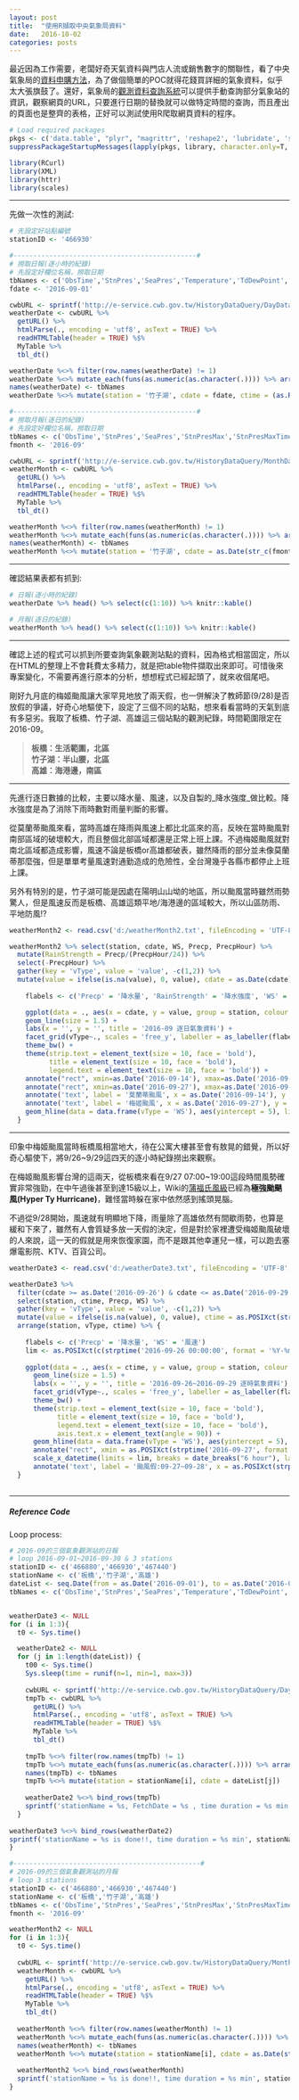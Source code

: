 ```yaml
---
layout: post
title:  "使用R擷取中央氣象局資料"
date:   2016-10-02
categories: posts
---
```


最近因為工作需要，老闆好奇天氣資料與門店人流或銷售數字的關聯性，看了中央氣象局的[資料申購方法](http://e-service.cwb.gov.tw/wdps/cwb_fee.htm)，為了做個簡單的POC就得花錢買詳細的氣象資料，似乎太大張旗鼓了。還好，氣象局的[觀測資料查詢系統](http://e-service.cwb.gov.tw/HistoryDataQuery/index.jsp)可以提供手動查詢部分氣象站的資訊，觀察網頁的URL，只要進行日期的替換就可以做特定時間的查詢，而且產出的頁面也是整齊的表格，正好可以測試使用R爬取網頁資料的程序。


```r
# Load required packages
pkgs <- c('data.table', "plyr", "magrittr", 'reshape2', 'lubridate', 'stringr', 'ggplot2', 'dplyr', 'tidyr')
suppressPackageStartupMessages(lapply(pkgs, library, character.only=T, lib.loc = .libPaths()[1]))

library(RCurl)
library(XML)
library(httr)
library(scales)

```

***

先做一次性的測試:  

```r
# 先設定好站點編號
stationID <- '466930'

#----------------------------------------------#
# 撈取日報(逐小時的紀錄)
# 先設定好欄位名稱，撈取日期
tbNames <- c('ObsTime','StnPres','SeaPres','Temperature','TdDewPoint','RH','WS','WD','WSGust','WDGust','Precp','PrecpHour','SunShine','GloblRad','Visb')
fdate <- '2016-09-01'

cwbURL <- sprintf('http://e-service.cwb.gov.tw/HistoryDataQuery/DayDataController.do?command=viewMain&station=%s&stname=%s&datepicker=%s', stationID, '%25E8%2587%25BA%25E5%258C%2597', fdate)
weatherDate <- cwbURL %>%
  getURL() %>%
  htmlParse(., encoding = 'utf8', asText = TRUE) %>%
  readHTMLTable(header = TRUE) %$%
  MyTable %>%
  tbl_dt()

weatherDate %<>% filter(row.names(weatherDate) != 1)
weatherDate %<>% mutate_each(funs(as.numeric(as.character(.)))) %>% arrange(V1)
names(weatherDate) <- tbNames
weatherDate %<>% mutate(station = '竹子湖', cdate = fdate, ctime = (as.POSIXct(fdate)+hours(ObsTime-1)))

#----------------------------------------------#
# 撈取月報(逐日的紀錄)
# 先設定好欄位名稱，撈取日期
tbNames <- c('ObsTime','StnPres','SeaPres','StnPresMax','StnPresMaxTime','StnPresMin','StnPresMinTime','Temperature','TMax','TMaxTime','TMin','TMinTime','TdDewPoint','RH','RHMin','RHMinTime','WS','WD','WSGust','WDGust','WGustTime','Precp','PrecpHour','PrecpMax10','PrecpMax10Time','PrecpHrMax','PrecpHrMaxTime','SunShine','SunShineRate','GloblRad','VisbMean','EvapA')
fmonth <- '2016-09'

cwbURL <- sprintf('http://e-service.cwb.gov.tw/HistoryDataQuery/MonthDataController.do?command=viewMain&station=%s&stname=%s&datepicker=%s', stationID, '%25E7%25AB%25B9%25E5%25AD%2590%25E6%25B9%2596', fmonth)
weatherMonth <- cwbURL %>% 
  getURL() %>% 
  htmlParse(., encoding = 'utf8', asText = TRUE) %>% 
  readHTMLTable(header = TRUE) %$%
  MyTable %>% 
  tbl_dt()

weatherMonth %<>% filter(row.names(weatherMonth) != 1)
weatherMonth %<>% mutate_each(funs(as.numeric(as.character(.)))) %>% arrange(V1) 
names(weatherMonth) <- tbNames
weatherMonth %<>% mutate(station = '竹子湖', cdate = as.Date(str_c(fmonth, ObsTime, sep = '-')))

```

***

確認結果表都有抓到:
```r
# 日報(逐小時的紀錄)
weatherDate %>% head() %>% select(c(1:10)) %>% knitr::kable()

# 月報(逐日的紀錄)
weatherMonth %>% head() %>% select(c(1:10)) %>% knitr::kable()

```

***

確認上述的程式可以抓到所要查詢氣象觀測站點的資料，因為格式相當固定，所以在HTML的整理上不會耗費太多精力，就是把table物件擷取出來即可。可惜後來專案變化，不需要再進行原本的分析，想想程式已經起頭了，就來收個尾吧。

剛好九月底的梅姬颱風讓大家罕見地放了兩天假，也一併解決了教師節(9/28)是否放假的爭議，好奇心地驅使下，設定了三個不同的站點，想來看看當時的天氣到底有多惡劣。我取了板橋、竹子湖、高雄這三個站點的觀測紀錄，時間範圍限定在2016-09。

> 
**板橋：生活範圍，北區**  
**竹子湖：半山腰，北區**  
**高雄：海港邊，南區**  

***

先進行逐日數據的比較，主要以降水量、風速，以及自製的_降水強度_做比較。降水強度是為了消除下雨時數對雨量判斷的影響。

從莫蘭蒂颱風來看，當時高雄在降雨與風速上都比北區來的高，反映在當時颱風對南部區域的破壞較大，而且整個北部區域都還是正常上班上課。不過梅姬颱風就對南北區域都造成影響，風速不論是板橋or高雄都破表，雖然降雨的部分並未像莫蘭蒂那麼強，但是單單考量風速對通勤造成的危險性，全台灣幾乎各縣市都停止上班上課。

另外有特別的是，竹子湖可能是因處在陽明山山坳的地區，所以颱風當時雖然雨勢驚人，但是風速反而是板橋、高雄這類平地/海港邊的區域較大，所以山區防雨、平地防風!?

```r
weatherMonth2 <- read.csv('d:/weatherMonth2.txt', fileEncoding = 'UTF-8', sep = ',', header = TRUE, stringsAsFactors = FALSE) %>% tbl_dt()

weatherMonth2 %>% select(station, cdate, WS, Precp, PrecpHour) %>%
  mutate(RainStrength = Precp/(PrecpHour/24)) %>%
  select(-PrecpHour) %>%
  gather(key = 'vType', value = 'value', -c(1,2)) %>%
  mutate(value = ifelse(is.na(value), 0, value), cdate = as.Date(cdate)) %>% {
    
    flabels <- c('Precp' = '降水量', 'RainStrength' = '降水強度', 'WS' = '風速')

    ggplot(data = ., aes(x = cdate, y = value, group = station, colour = station)) +
    geom_line(size = 1.5) +
    labs(x = '', y = '', title = '2016-09 逐日氣象資料') +
    facet_grid(vType~., scales = 'free_y', labeller = as_labeller(flabels)) +
    theme_bw() +
    theme(strip.text = element_text(size = 10, face = 'bold'),
          title = element_text(size = 10, face = 'bold'),
          legend.text = element_text(size = 10, face = 'bold')) +
    annotate("rect", xmin=as.Date('2016-09-14'), xmax=as.Date('2016-09-15'), ymin=0, ymax=Inf, alpha=0.2, fill="red") +
    annotate("rect", xmin=as.Date('2016-09-27'), xmax=as.Date('2016-09-28'), ymin=0, ymax=Inf, alpha=0.2, fill="red") +
    annotate('text', label = '莫蘭蒂颱風', x = as.Date('2016-09-14'), y = Inf, vjust = 2, hjust = 1) +
    annotate('text', label = '梅姬颱風', x = as.Date('2016-09-27'), y = Inf, vjust = 2, hjust = 1) +
    geom_hline(data = data.frame(vType = 'WS'), aes(yintercept = 5), linetype = 2, colour = 'grey50')
  }

```

***

印象中梅姬颱風當時板橋風相當地大，待在公寓大樓甚至會有敖晃的錯覺，所以好奇心驅使下，將9/26~9/29這四天的逐小時紀錄撈出來觀察。

在梅姬颱風影響台灣的這兩天，從板橋來看在9/27 07:00~19:00這段時間風勢確實非常強勁，在中午過後甚至到達15級以上，Wiki的[蒲福氏風級](https://zh.wikipedia.org/wiki/%E8%92%B2%E7%A6%8F%E6%B0%8F%E9%A2%A8%E7%B4%9A)已經為**極強颱颶風(Hyper Ty Hurricane)**，難怪當時躲在家中依然感到搖頭晃腦。

不過從9/28開始，風速就有明顯地下降，雨量除了高雄依然有間歇雨勢，也算是緩和下來了，雖然有人會質疑多放一天假的決定，但是對於家裡遭受梅姬颱風破壞的人來說，這一天的假就是用來恢復家園，而不是跟其他幸運兒一樣，可以跑去塞爆電影院、KTV、百貨公司。

```r
weatherDate3 <- read.csv('d:/weatherDate3.txt', fileEncoding = 'UTF-8', sep = ',', header = TRUE, stringsAsFactors = FALSE) %>% tbl_dt()

weatherDate3 %>% 
  filter(cdate >= as.Date('2016-09-26') & cdate <= as.Date('2016-09-29')) %>% 
  select(station, ctime, Precp, WS) %>% 
  gather(key = 'vType', value = 'value', -c(1,2)) %>%
  mutate(value = ifelse(is.na(value), 0, value), ctime = as.POSIXct(strptime(ctime, format = '%Y-%m-%d %H:%M:%S'))) %>% 
  arrange(station, vType, ctime) %>% {
   
    flabels <- c('Precp' = '降水量', 'WS' = '風速')
    lim <- as.POSIXct(c(strptime('2016-09-26 00:00:00', format = '%Y-%m-%d %H:%M:%S'), strptime('2016-09-30 00:00:00', format = '%Y-%m-%d %H:%M:%S')))
    
    ggplot(data = ., aes(x = ctime, y = value, group = station, colour = station)) +
      geom_line(size = 1.5) + 
      labs(x = '', y = '', title = '2016-09-26~2016-09-29 逐時氣象資料') +
      facet_grid(vType~., scales = 'free_y', labeller = as_labeller(flabels)) +
      theme_bw() +
      theme(strip.text = element_text(size = 10, face = 'bold'),
            title = element_text(size = 10, face = 'bold'),
            legend.text = element_text(size = 10, face = 'bold'),
            axis.text.x = element_text(angle = 90)) +
      geom_hline(data = data.frame(vType = 'WS'), aes(yintercept = 5), linetype = 2, colour = 'grey50') +
      annotate("rect", xmin = as.POSIXct(strptime('2016-09-27', format = '%Y-%m-%d')), xmax = as.POSIXct(strptime('2016-09-29', format = '%Y-%m-%d')), ymin=0, ymax=Inf, alpha=0.2, fill="red") +
      scale_x_datetime(limits = lim, breaks = date_breaks("6 hour"), labels = date_format("%m/%d %H:%M", tz = 'Asia/Taipei')) +
      annotate('text', label = '颱風假:09-27~09-28', x = as.POSIXct(strptime('2016-09-29', format = '%Y-%m-%d')), y = Inf, vjust = 2, hjust = 1)
  }
  
```


***

##### **Reference Code**
Loop process:

```r
# 2016-09的三個氣象觀測站的日報
# loop 2016-09-01~2016-09-30 & 3 stations
stationID <- c('466880','466930','467440')
stationName <- c('板橋','竹子湖','高雄')
dateList <- seq.Date(from = as.Date('2016-09-01'), to = as.Date('2016-09-30'), by = 'days')
tbNames <- c('ObsTime','StnPres','SeaPres','Temperature','TdDewPoint','RH','WS','WD','WSGust','WDGust','Precp','PrecpHour','SunShine','GloblRad','Visb')


weatherDate3 <- NULL
for (i in 1:3){
  t0 <- Sys.time()

  weatherDate2 <- NULL
  for (j in 1:length(dateList)) {
    t00 <- Sys.time()
    Sys.sleep(time = runif(n=1, min=1, max=3))
    
    cwbURL <- sprintf('http://e-service.cwb.gov.tw/HistoryDataQuery/DayDataController.do?command=viewMain&station=%s&stname=%s&datepicker=%s', stationID[i], '%25E8%2587%25BA%25E5%258C%2597', dateList[j])
    tmpTb <- cwbURL %>% 
      getURL() %>% 
      htmlParse(., encoding = 'utf8', asText = TRUE) %>% 
      readHTMLTable(header = TRUE) %$%
      MyTable %>% 
      tbl_dt()
    
    tmpTb %<>% filter(row.names(tmpTb) != 1)
    tmpTb %<>% mutate_each(funs(as.numeric(as.character(.)))) %>% arrange(V1) 
    names(tmpTb) <- tbNames
    tmpTb %<>% mutate(station = stationName[i], cdate = dateList[j])
    
    weatherDate2 %<>% bind_rows(tmpTb)
    sprintf('stationName = %s, FetchDate = %s , time duration = %s min', stationName[i], dateList[j], difftime(Sys.time(), t00, units = 'mins')) %>% print()
  }
  
weatherDate3 %<>% bind_rows(weatherDate2)
sprintf('stationName = %s is done!!, time duration = %s min', stationName[i], difftime(Sys.time(), t0, units = 'mins')) %>% print()
}

#-----------------------------------------------#
# 2016-09的三個氣象觀測站的月報
# loop 3 stations
stationID <- c('466880','466930','467440')
stationName <- c('板橋','竹子湖','高雄')
tbNames <- c('ObsTime','StnPres','SeaPres','StnPresMax','StnPresMaxTime','StnPresMin','StnPresMinTime','Temperature','TMax','TMaxTime','TMin','TMinTime','TdDewPoint','RH','RHMin','RHMinTime','WS','WD','WSGust','WDGust','WGustTime','Precp','PrecpHour','PrecpMax10','PrecpMax10Time','PrecpHrMax','PrecpHrMaxTime','SunShine','SunShineRate','GloblRad','VisbMean','EvapA')
fmonth <- '2016-09'

weatherMonth2 <- NULL
for (i in 1:3){
  t0 <- Sys.time()
  
  cwbURL <- sprintf('http://e-service.cwb.gov.tw/HistoryDataQuery/MonthDataController.do?command=viewMain&station=%s&stname=%s&datepicker=%s', stationID[i], '%25E7%25AB%25B9%25E5%25AD%2590%25E6%25B9%2596', fmonth)
  weatherMonth <- cwbURL %>% 
    getURL() %>% 
    htmlParse(., encoding = 'utf8', asText = TRUE) %>% 
    readHTMLTable(header = TRUE) %$%
    MyTable %>% 
    tbl_dt()
  
  weatherMonth %<>% filter(row.names(weatherMonth) != 1)
  weatherMonth %<>% mutate_each(funs(as.numeric(as.character(.)))) %>% arrange(V1) 
  names(weatherMonth) <- tbNames
  weatherMonth %<>% mutate(station = stationName[i], cdate = as.Date(str_c(fmonth, ObsTime, sep = '-')))
  
  weatherMonth2 %<>% bind_rows(weatherMonth)
  sprintf('stationName = %s is done!!, time duration = %s min', stationName[i], difftime(Sys.time(), t0, units = 'mins')) %>% print()
}

```




